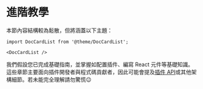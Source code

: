 # 進階教學

本節內容結構較為鬆散，但將涵蓋以下主題：

```mdx-code-block
import DocCardList from '@theme/DocCardList';

<DocCardList />
```

我們假設您已完成基礎指南，並掌握如配置插件、編寫 React 元件等基礎知識。這些章節主要面向插件開發者與程式碼貢獻者，因此可能會提及[插件 API](../api/plugin-methods/README.mdx)或其他架構細節。若未能完全理解請勿驚慌😉